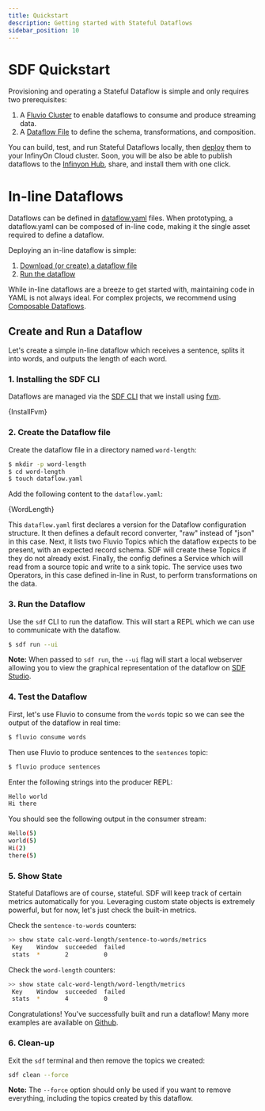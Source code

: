```yaml
---
title: Quickstart
description: Getting started with Stateful Dataflows
sidebar_position: 10
---
```




# SDF Quickstart

Provisioning and operating a Stateful Dataflow is simple and only requires two prerequisites:

1. A [Fluvio Cluster] to enable dataflows to consume and produce streaming data.
2. A [Dataflow File][dataflow-yaml] to define the schema, transformations, and composition.

You can build, test, and run Stateful Dataflows locally, then [deploy] them to your InfinyOn Cloud cluster. Soon, you will be also be able to publish dataflows to the [Infinyon Hub], share, and install them with one click.

# In-line Dataflows

Dataflows can be defined in [dataflow.yaml][dataflow-yaml] files. When prototyping, a dataflow.yaml can be composed of in-line code, making it the single asset required to define a dataflow.

Deploying an in-line dataflow is simple:

1. [Download (or create) a dataflow file](#2-create-the-dataflow-file)
2. [Run the dataflow](#3-run-the-dataflow)

While in-line dataflows are a breeze to get started with, maintaining code in YAML is not always ideal. For complex projects, we recommend using [Composable Dataflows].

## Create and Run a Dataflow

Let's create a simple in-line dataflow which receives a sentence, splits it into words, and outputs the length of each word.

### 1. Installing the SDF CLI

Dataflows are managed via the [SDF CLI] that we install using [fvm].

<CodeBlock language="bash">{InstallFvm}</CodeBlock>

### 2. Create the Dataflow file

Create the dataflow file in a directory named `word-length`:

```bash
$ mkdir -p word-length
$ cd word-length
$ touch dataflow.yaml
```

Add the following content to the `dataflow.yaml`:

<CodeBlock language="yaml">{WordLength}</CodeBlock>

This `dataflow.yaml` first declares a version for the Dataflow configuration structure. It then defines a default record converter, "raw" instead of "json" in this case. Next, it lists two Fluvio Topics which the dataflow expects to be present, with an expected record schema. SDF will create these Topics if they do not already exist. Finally, the config defines a Service which will read from a source topic and write to a sink topic. The service uses two Operators, in this case defined in-line in Rust, to perform transformations on the data.

### 3. Run the Dataflow

Use the `sdf` CLI to run the dataflow. This will start a REPL which we can use to communicate with the dataflow.

```bash
$ sdf run --ui
```

**Note:** When passed to `sdf run`, the `--ui` flag will start a local webserver allowing you to view the graphical representation of the dataflow on [SDF Studio].

### 4. Test the Dataflow

First, let's use Fluvio to consume from the `words` topic so we can see the output of the dataflow in real time:

```bash copy="fl"
$ fluvio consume words
```

Then use Fluvio to produce sentences to the `sentences` topic:

```bash copy="fl"
$ fluvio produce sentences
```

Enter the following strings into the producer REPL:

```bash
Hello world
Hi there
```

You should see the following output in the consumer stream:

```bash
Hello(5)
world(5)
Hi(2)
there(5)
```

### 5. Show State

Stateful Dataflows are of course, stateful. SDF will keep track of certain metrics automatically for you. Leveraging custom state objects is extremely powerful, but for now, let's just check the built-in metrics.

Check the `sentence-to-words` counters:

```bash copy="fl"
>> show state calc-word-length/sentence-to-words/metrics
 Key    Window  succeeded  failed
 stats  *       2          0
```

Check the `word-length` counters:

```bash copy="fl"
>> show state calc-word-length/word-length/metrics
 Key    Window  succeeded  failed
 stats  *       4          0
```

Congratulations! You've successfully built and run a dataflow! Many more examples are available on [Github].

### 6. Clean-up

Exit the `sdf` terminal and then remove the topics we created:

```bash
sdf clean --force
```

**Note:** The `--force` option should only be used if you want to remove everything, including the topics created by this dataflow.

[Infinyon Hub]: /docs/hub/overview
[fvm]: /docs/fluvio/fvm/introduction
[Composable Dataflows]: composition/overview.mdx
[dataflow-yaml]: concepts/dataflow-yaml.mdx
[deploy]: deployment.mdx
[Github]: https://github.com/infinyon/stateful-dataflows-examples/
[Example Workflows in github]: https://github.com/infinyon/stateful-dataflows-examples
[Fluvio Cluster]: /docs/fluvio/quickstart#start-a-cluster
[SDF CLI]: cli/index.mdx
[SDF Studio]: /sdf/studio.mdx

